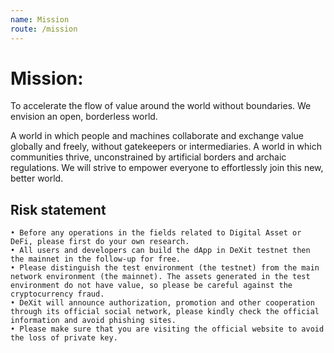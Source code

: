 ```yaml
---
name: Mission
route: /mission
---
```



# Mission: 

To accelerate the flow of value around the world without boundaries. 
We envision an open, borderless world. 

A world in which people and 
machines collaborate and exchange value globally and freely, without 
gatekeepers or intermediaries. A world in which communities thrive, 
unconstrained by artificial borders and archaic regulations. 
We will strive to empower everyone to effortlessly join this new, better world. 

## Risk statement
    • Before any operations in the fields related to Digital Asset or DeFi, please first do your own research.
    • All users and developers can build the dApp in DeXit testnet then the mainnet in the follow-up for free.
    • Please distinguish the test environment (the testnet) from the main network environment (the mainnet). The assets generated in the test environment do not have value, so please be careful against the cryptocurrency fraud.
    • DeXit will announce authorization, promotion and other cooperation through its official social network, please kindly check the official information and avoid phishing sites.
    • Please make sure that you are visiting the official website to avoid the loss of private key.
